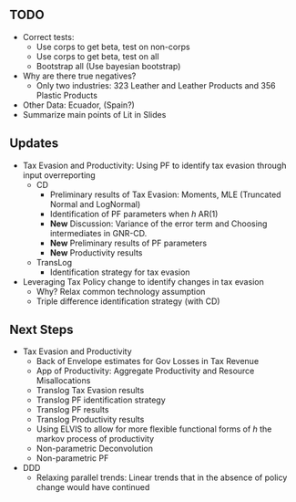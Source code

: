 ## TODO {-}

- Correct tests: 
  - Use corps to get beta, test on non-corps
  - Use corps to get beta, test on all
  - Bootstrap all (Use bayesian bootstrap)
- Why are there true negatives?
  - Only two industries: 323 Leather and Leather Products and 356 Plastic Products
- Other Data: Ecuador, (Spain?)
- Summarize main points of Lit in Slides


## Updates {-}

- Tax Evasion and Productivity: Using PF to identify tax evasion through input overreporting
  - CD
    - Preliminary results of Tax Evasion: Moments, MLE (Truncated Normal and LogNormal)
    - Identification of PF parameters when $h$ AR(1)
    - **New** Discussion: Variance of the error term and Choosing intermediates in GNR-CD.
    - **New** Preliminary results of PF parameters
    - **New** Productivity results

  - TransLog
    - Identification strategy for tax evasion

- Leveraging Tax Policy change to identify changes in tax evasion
  - Why? Relax common technology assumption
  - Triple difference identification strategy (with CD)



## Next Steps {-}

- Tax Evasion and Productivity
  - Back of Envelope estimates for Gov Losses in Tax Revenue
  - App of Productivity: Aggregate Productivity and Resource Misallocations
  - Translog Tax Evasion results
  - Translog PF identification strategy
  - Translog PF results
  - Translog Productivity results
  - Using ELVIS to allow for more flexible functional forms of $h$ the markov process of productivity
  - Non-parametric Deconvolution
  - Non-parametric PF
- DDD
  - Relaxing parallel trends: Linear trends that in the absence of policy change would have continued

